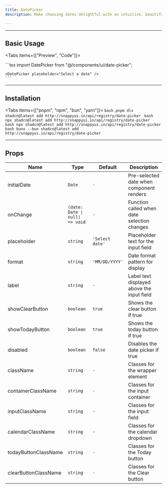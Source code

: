 ```yaml
---
title: DatePicker
description: Make choosing dates delightful with an intuitive, beautifully styled calendar picker that blends into any Ui.

---
```



---

## Basic Usage

<Tabs items={["Preview", "Code"]}>
  <Tab value="Preview">
    <div className="flex justify-center items-center">
      <DatePickerDemo placeholder="Select a date" />
    </div>
  </Tab>

  <Tab value="Code">
    ```tsx
    import DatePicker from "@/components/ui/date-picker";

    <DatePicker placeholder="Select a date" />
    ```
  </Tab>
</Tabs>

---

## Installation

<Tabs items={["pnpm", "npm", "bun", "yarn"]}>
  <Tab value="pnpm">
    ```bash
    pnpm dlx shadcn@latest add http://snappyui.in/api/registry/date-picker
    ```
  </Tab>
  <Tab value="npm">
    ```bash
    npx shadcn@latest add http://snappyui.in/api/registry/date-picker
    ```
  </Tab>
  <Tab value="yarn">
    ```bash
    npx shadcn@latest add http://snappyui.in/api/registry/date-picker
    ```
  </Tab>
  <Tab value="bun">
    ```bash
    bunx --bun shadcn@latest add http://snappyui.in/api/registry/date-picker
    ```
  </Tab>
</Tabs>

---

## Props

| Name                    | Type                           | Default         | Description                                   |
| ----------------------- | ------------------------------ | --------------- | --------------------------------------------- |
| initialDate             | `Date`                         | `-`             | Pre-selected date when component renders      |
| onChange                | `(date: Date \| null) => void` | `-`             | Function called when date selection changes   |
| placeholder             | `string`                       | `'Select date'` | Placeholder text for the input field          |
| format                  | `string`                       | `'MM/DD/YYYY'`  | Date format pattern for display               |
| label                   | `string`                       | `-`             | Label text displayed above the input field    |
| showClearButton         | `boolean`                      | `true`          | Shows the clear button if true                |
| showTodayButton         | `boolean`                      | `true`          | Shows the today button if true                |
| disabled                | `boolean`                      | `false`         | Disables the date picker if true              |
| className               | `string`                       | `-`             | Classes for the wrapper element               |
| containerClassName      | `string`                       | `-`             | Classes for the input container               |
| inputClassName          | `string`                       | `-`             | Classes for the input field                   |
| calendarClassName       | `string`                       | `-`             | Classes for the calendar dropdown             |
| todayButtonClassName    | `string`                       | `-`             | Classes for the Today button                  |
| clearButtonClassName    | `string`                       | `-`             | Classes for the Clear button                  |